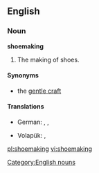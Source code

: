 ==English==
{{wikipedia}}

===Noun===
'''shoemaking'''

# The making of shoes.

====Synonyms====
* the [[gentle craft]]

====Translations====
{{trans-top|shoemaking}}
* German: {{t|de|Schuhherstellung|f}}, {{t|de|Schuhmacherei|f}}, {{t|de|Schusterei|f}}
{{trans-mid}}
* Volapük: {{t|vo|jukimek}}, {{t|vo|jukimekam}}
{{trans-bottom}}

[[Category:English nouns]]

[[pl:shoemaking]]
[[vi:shoemaking]]